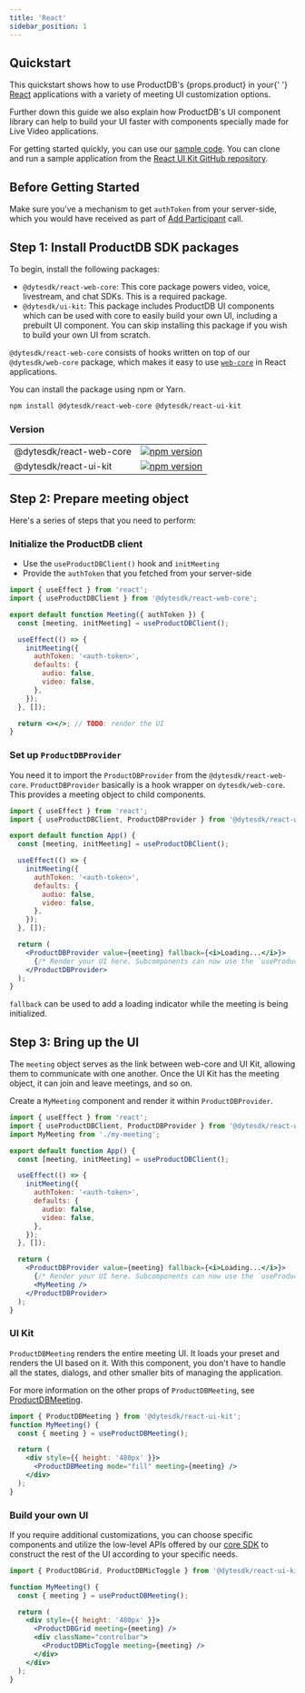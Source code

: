 ```yaml
---
title: 'React'
sidebar_position: 1
---
```


## Quickstart

<span>
  This quickstart shows how to use ProductDB's {props.product} in your{' '}
  <a href="https://react.dev/">React</a> applications with a variety of meeting
  UI customization options.
</span>

Further down this guide we also explain how ProductDB's UI component library can help to build your UI faster with components specially made for Live Video applications.

For getting started quickly, you can use our
[sample code](https://github.com/ProductDB-io/react-samples). You can clone and run a
sample application from the
[React UI Kit GitHub repository](https://github.com/ProductDB-io/react-samples).

## Before Getting Started

Make sure you've a mechanism to get `authToken` from your server-side, which you would have received as part of [Add Participant](/guides/live-video/build-live-video-app#step-2-add-participants) call.

## Step 1: Install ProductDB SDK packages

To begin, install the following packages:

- `@dytesdk/react-web-core`: This core package powers video, voice, livestream, and chat SDKs. This is a required package.
- `@dytesdk/ui-kit`: This package includes ProductDB UI components which can be used with core to easily build your own UI, including a prebuilt UI component. You can skip installing this package if you wish to build your own UI from scratch.

`@dytesdk/react-web-core` consists of hooks written on top of our `@dytesdk/web-core` package, which makes it easy to use [`web-core`](https://npmjs.com/package/@dytesdk/web-core) in React applications.

You can install the package using npm or Yarn.

```bash npm2yarn
npm install @dytesdk/react-web-core @dytesdk/react-ui-kit
```

### Version

|                         |                                                                                                                              |
| ----------------------- | ---------------------------------------------------------------------------------------------------------------------------- |
| @dytesdk/react-web-core | [![npm version](https://badge.fury.io/js/@dytesdk%2Freact-web-core.svg)](https://badge.fury.io/js/@dytesdk%2Freact-web-core) |
| @dytesdk/react-ui-kit   | [![npm version](https://badge.fury.io/js/@dytesdk%2Freact-ui-kit.svg)](https://badge.fury.io/js/@dytesdk%2Freact-ui-kit)     |

## Step 2: Prepare meeting object

Here's a series of steps that you need to perform:

### Initialize the ProductDB client

- Use the `useProductDBClient()` hook and `initMeeting`
- Provide the `authToken` that you fetched from your server-side

```jsx
import { useEffect } from 'react';
import { useProductDBClient } from '@dytesdk/react-web-core';

export default function Meeting({ authToken }) {
  const [meeting, initMeeting] = useProductDBClient();

  useEffect(() => {
    initMeeting({
      authToken: '<auth-token>',
      defaults: {
        audio: false,
        video: false,
      },
    });
  }, []);

  return <></>; // TODO: render the UI
}
```

### Set up `ProductDBProvider`

You need it to import the `ProductDBProvider` from the `@dytesdk/react-web-core`. `ProductDBProvider` basically is a hook wrapper on `dytesdk/web-core`. This provides a meeting object to child components.

```jsx {2,17-21}
import { useEffect } from 'react';
import { useProductDBClient, ProductDBProvider } from '@dytesdk/react-web-core';

export default function App() {
  const [meeting, initMeeting] = useProductDBClient();

  useEffect(() => {
    initMeeting({
      authToken: '<auth-token>',
      defaults: {
        audio: false,
        video: false,
      },
    });
  }, []);

  return (
    <ProductDBProvider value={meeting} fallback={<i>Loading...</i>}>
      {/* Render your UI here. Subcomponents can now use the `useProductDBMeeting` and `useProductDBSelector` hooks */}
    </ProductDBProvider>
  );
}
```

`fallback` can be used to add a loading indicator while the meeting is being initialized.

## Step 3: Bring up the UI

The `meeting` object serves as the link between web-core and UI Kit, allowing
them to communicate with one another. Once the UI Kit has the meeting object,
it can join and leave meetings, and so on.

Create a `MyMeeting` component and render it within `ProductDBProvider`.

```jsx {3,21}
import { useEffect } from 'react';
import { useProductDBClient, ProductDBProvider } from '@dytesdk/react-web-core';
import MyMeeting from './my-meeting';

export default function App() {
  const [meeting, initMeeting] = useProductDBClient();

  useEffect(() => {
    initMeeting({
      authToken: '<auth-token>',
      defaults: {
        audio: false,
        video: false,
      },
    });
  }, []);

  return (
    <ProductDBProvider value={meeting} fallback={<i>Loading...</i>}>
      {/* Render your UI here. Subcomponents can now use the `useProductDBMeeting` and `useProductDBSelector` hooks */}
      <MyMeeting />
    </ProductDBProvider>
  );
}
```

### UI Kit

`ProductDBMeeting` renders the entire meeting UI. It loads your preset and renders
the UI based on it. With this component, you don't have to handle all the
states, dialogs, and other smaller bits of managing the application.

For more information on the other props of `ProductDBMeeting`, see [ProductDBMeeting](/react-ui-kit/components/ProductDB-meeting).

```jsx
import { ProductDBMeeting } from '@dytesdk/react-ui-kit';
function MyMeeting() {
  const { meeting } = useProductDBMeeting();

  return (
    <div style={{ height: '480px' }}>
      <ProductDBMeeting mode="fill" meeting={meeting} />
    </div>
  );
}
```

### Build your own UI

If you require additional customizations, you can choose specific components and utilize the low-level APIs offered by our [core SDK](/web-core/) to construct the rest of the UI according to your specific needs.

```jsx
import { ProductDBGrid, ProductDBMicToggle } from '@dytesdk/react-ui-kit';

function MyMeeting() {
  const { meeting } = useProductDBMeeting();

  return (
    <div style={{ height: '480px' }}>
      <ProductDBGrid meeting={meeting} />
      <div className="controlbar">
        <ProductDBMicToggle meeting={meeting} />
      </div>
    </div>
  );
}
```

